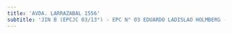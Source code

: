 ```yaml
---
title: 'AVDA. LARRAZABAL 1556'
subtitle: 'JIN B (EPCJC 03/13°) - EPC N° 03 EDUARDO LADISLAO HOLMBERG - ESC. DE MUSICA N° 06'
---
```


#
